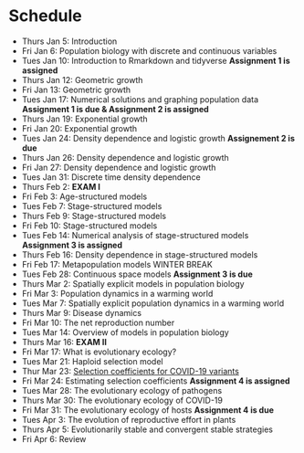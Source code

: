 # Schedule {#schedule}

- Thurs Jan 5: Introduction
- Fri Jan 6: Population biology with discrete and continuous variables
- Tues Jan 10: Introduction to Rmarkdown and tidyverse **Assignment 1 is assigned**
- Thurs Jan 12: Geometric growth
- Fri Jan 13: Geometric growth
- Tues Jan 17: Numerical solutions and graphing population data **Assignment 1 is due & Assignment 2 is assigned**
- Thurs Jan 19: Exponential growth
- Fri Jan 20: Exponential growth
- Tues Jan 24: Density dependence and logistic growth
**Assignement 2 is due**
- Thurs Jan 26: Density dependence and logistic growth
- Fri Jan 27: Density dependence and logistic growth
- Tues Jan 31: Discrete time density dependence
- Thurs Feb 2: **EXAM I**
- Fri Feb 3: Age-structured models
- Tues Feb 7: Stage-structured models
- Thurs Feb 9: Stage-structured models
- Fri Feb 10: Stage-structured models
- Tues Feb 14: Numerical analysis of stage-structured models **Assignment 3 is assigned**
- Thurs Feb 16: Density dependence in stage-structured models
- Fri Feb 17: Metapopulation models
WINTER BREAK
- Tues Feb 28: Continuous space models **Assignment 3 is due**
- Thurs Mar 2: Spatially explicit models in population biology
- Fri Mar 3: Population dynamics in a warming world
- Tues Mar 7: Spatially explicit population dynamics in a warming world
- Thurs Mar 9: Disease dynamics
- Fri Mar 10: The net reproduction number
- Tues Mar 14: Overview of models in population biology
- Thurs Mar 16: **EXAM II**
- Fri Mar 17: What is evolutionary ecology?
- Tues Mar 21: Haploid selection model 
- Thur Mar 23: [Selection coefficients for COVID-19 variants](https://www.zoology.ubc.ca/~otto/Talks/SSE2022_Otto.pdf)
- Fri Mar 24: Estimating selection coefficients **Assignment 4 is assigned**
- Tues Mar 28: The evolutionary ecology of pathogens
- Thurs Mar 30: The evolutionary ecology of COVID-19
- Fri Mar 31:  The evolutionary ecology of hosts **Assignment 4 is due**
- Tues Apr 3: The evolution of reproductive effort in plants
- Thurs Apr 5: Evolutionarily stable and convergent stable strategies
- Fri Apr 6: Review




